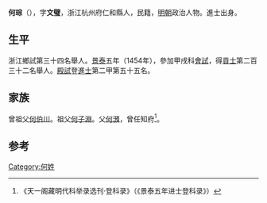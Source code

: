 '''何琮'''（{{bd|1428年||？}}），字'''文璧'''，浙江杭州府仁和縣人，民籍，[[明朝|明朝]]政治人物。進士出身。

== 生平 ==
浙江鄉試第三十四名舉人。[[景泰|景泰]]五年（1454年），參加甲戌科[[會試|會試]]，得[[貢士|貢士]]第二百三十二名舉人。[[殿試|殿試]]登[[進士|進士]]第二甲第五十五名。

== 家族 ==
曾祖父[[何伯川|何伯川]]。祖父[[何子淵|何子淵]]。父[[何澦|何澦]]，曾任知府<ref>《天一阁藏明代科举录选刊·登科录》（《景泰五年进士登科录》）</ref>。

==参考==
{{reflist}}

{{景泰五年甲戌科殿試金榜}}

{{Authority control}}

{{DEFAULTSORT:}}
[[Category:何姓|Category:何姓]]


{{明朝人物小作品}}